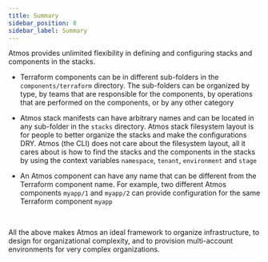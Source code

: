 ```yaml
---
title: Summary
sidebar_position: 8
sidebar_label: Summary
---
```


Atmos provides unlimited flexibility in defining and configuring stacks and components in the stacks.

- Terraform components can be in different sub-folders in the `components/terraform` directory. The sub-folders can be organized by type, by teams
  that are responsible for the components, by operations that are performed on the components, or by any other category

- Atmos stack manifests can have arbitrary names and can be located in any sub-folder in the `stacks` directory. Atmos stack filesystem layout is for
  people to better organize the stacks and make the configurations DRY. Atmos (the CLI) does not care about the filesystem layout, all it cares about
  is how to find the stacks and the components in the stacks by using the context variables `namespace`, `tenant`, `environment` and `stage`

- An Atmos component can have any name that can be different from the Terraform component name. 
  For example, two different Atmos components `myapp/1` and `myapp/2` can provide configuration
  for the same Terraform component `myapp`


<br/>

All the above makes Atmos an ideal framework to organize infrastructure, to design for organizational complexity, and to provision multi-account
environments for very complex organizations.
